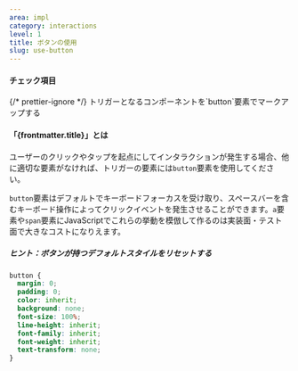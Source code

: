 ```yaml
---
area: impl
category: interactions
level: 1
title: ボタンの使用
slug: use-button
---
```



#### チェック項目

<Checkpoint>
  {/* prettier-ignore */}
  <span slot="title">トリガーとなるコンポーネントを`button`要素でマークアップする</span>
</Checkpoint>

#### 「{frontmatter.title}」とは

ユーザーのクリックやタップを起点にしてインタラクションが発生する場合、他に適切な要素がなければ、トリガーの要素には`button`要素を使用してください。

`button`要素はデフォルトでキーボードフォーカスを受け取り、スペースバーを含むキーボード操作によってクリックイベントを発生させることができます。`a`要素や`span`要素にJavaScriptでこれらの挙動を模倣して作るのは実装面・テスト面で大きなコストになりえます。

##### ヒント：ボタンが持つデフォルトスタイルをリセットする

```css
button {
  margin: 0;
  padding: 0;
  color: inherit;
  background: none;
  font-size: 100%;
  line-height: inherit;
  font-family: inherit;
  font-weight: inherit;
  text-transform: none;
}
```
